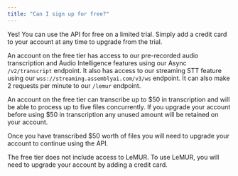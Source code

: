 ```yaml
---
title: "Can I sign up for free?"
---
```


Yes! You can use the API for free on a limited trial. Simply add a credit card to your account at any time to upgrade from the trial.

An account on the free tier has access to our pre-recorded audio transcription and Audio Intelligence features using our Async `/v2/transcript` endpoint. It also has access to our streaming STT feature using our `wss://streaming.assemblyai.com/v3/ws` endpoint. It can also make 2 requests per minute to our `/lemur` endpoint.

An account on the free tier can transcribe up to \$50 in transcription and will be able to process up to five files concurrently. If you upgrade your account before using \$50 in transcription any unused amount will be retained on your account.

Once you have transcribed \$50 worth of files you will need to upgrade your account to continue using the API.

<Note>
  The free tier does not include access to LeMUR. To use LeMUR, you will need to
  upgrade your account by adding a credit card.
</Note>
